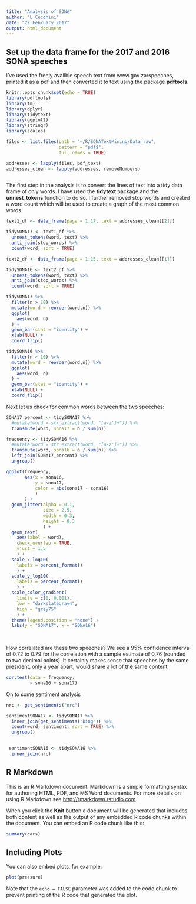 ```yaml
---
title: "Analysis of SONA"
author: "L Cecchini"
date: "22 February 2017"
output: html_document
---
```


## Set up the data frame for the 2017 and 2016 SONA speeches

I've used the freely availble speech text from www.gov.za/speeches, printed it as a pdf and then converted it to text using the package **pdftools**. 
```r
knitr::opts_chunk$set(echo = TRUE)
library(pdftools)
library(tm)
library(dplyr)
library(tidytext)
library(ggplot2)
library(stringr)
library(scales)

files <- list.files(path = "~/R/SONATextMining/Data_raw",
                    pattern = "pdf$", 
                    full.names = TRUE)

addresses <- lapply(files, pdf_text)
addresses_clean <- lapply(addresses, removeNumbers)



```
The first step in the analysis is to convert the lines of text into a tidy data frame of only words. I have used the **tidytext** package and the **unnest_tokens** function to do so. I further removed stop words and created a word count which will be used to create a graph of the most common words.
```r
text1_df <- data_frame(page = 1:17, text = addresses_clean[[2]])

tidySONA17 <- text1_df %>% 
  unnest_tokens(word, text) %>% 
  anti_join(stop_words) %>% 
  count(word, sort = TRUE)

text2_df <- data_frame(page = 1:15, text = addresses_clean[[1]])

tidySONA16 <- text2_df %>% 
  unnest_tokens(word, text) %>% 
  anti_join(stop_words) %>% 
  count(word, sort = TRUE)
```
```r
tidySONA17 %>% 
  filter(n > 10) %>% 
  mutate(word = reorder(word,n)) %>% 
  ggplot(
    aes(word, n)
  ) +
  geom_bar(stat = "identity") +
  xlab(NULL) + 
  coord_flip()

tidySONA16 %>% 
  filter(n > 10) %>% 
  mutate(word = reorder(word,n)) %>% 
  ggplot(
    aes(word, n)
  ) +
  geom_bar(stat = "identity") +
  xlab(NULL) + 
  coord_flip()
```


Next let us check for common words between the two speeches:

```r
SONA17_percent <- tidySONA17 %>% 
  #mutate(word = str_extract(word, "[a-z']+")) %>% 
  transmute(word, sona17 = n / sum(n))

frequency <- tidySONA16 %>% 
  #mutate(word = str_extract(word, "[a-z']+")) %>% 
  transmute(word, sona16 = n / sum(n)) %>%
  left_join(SONA17_percent) %>% 
  ungroup()

ggplot(frequency, 
       aes(x = sona16, 
           y = sona17, 
           color = abs(sona17 - sona16)
           )
       ) +
  geom_jitter(alpha = 0.1, 
              size = 2.5, 
              width = 0.3, 
              height = 0.3
              ) +
  geom_text(
    aes(label = word),
    check_overlap = TRUE,
    vjust = 1.5
    ) +
  scale_x_log10(
    labels = percent_format()
    ) +
  scale_y_log10(
    labels = percent_format()
    ) +
  scale_color_gradient(
    limits = c(0, 0.001), 
    low = "darkslategray4", 
    high = "gray75"
    ) +
  theme(legend.position = "none") +
  labs(y = "SONA17", x = "SONA16")
  
  
```


How correlated are these two speeches? We see a 95% confidence interval of 0.72 to 0.79 for the correlation with a sample estimate of 0.76 (rounded to two decimal points). It certainly makes sense that speeches by the same president, only a  year apart, would share a lot of the same content.

```r
cor.test(data = frequency, 
         ~ sona16 + sona17)
```

On to some sentiment analysis

```r
nrc <- get_sentiments("nrc")

sentimentSONA17 <- tidySONA17 %>% 
  inner_join(get_sentiments("bing")) %>% 
  count(word, sentiment, sort = TRUE) %>% 
  ungroup()
  

 sentimentSONA16 <- tidySONA16 %>% 
  inner_join(nrc)
```

## R Markdown

This is an R Markdown document. Markdown is a simple formatting syntax for authoring HTML, PDF, and MS Word documents. For more details on using R Markdown see <http://rmarkdown.rstudio.com>.

When you click the **Knit** button a document will be generated that includes both content as well as the output of any embedded R code chunks within the document. You can embed an R code chunk like this:

```r
summary(cars)
```

## Including Plots

You can also embed plots, for example:

```r
plot(pressure)
```

Note that the `echo = FALSE` parameter was added to the code chunk to prevent printing of the R code that generated the plot.
